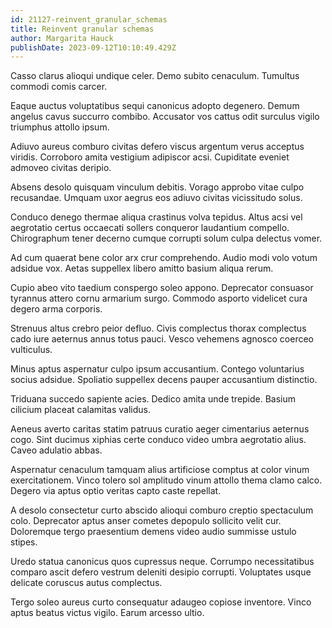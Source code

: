 ```yaml
---
id: 21127-reinvent_granular_schemas
title: Reinvent granular schemas
author: Margarita Hauck
publishDate: 2023-09-12T10:10:49.429Z
---
```


Casso clarus alioqui undique celer. Demo subito cenaculum. Tumultus commodi comis carcer.

Eaque auctus voluptatibus sequi canonicus adopto degenero. Demum angelus cavus succurro combibo. Accusator vos cattus odit surculus vigilo triumphus attollo ipsum.

Adiuvo aureus comburo civitas defero viscus argentum verus acceptus viridis. Corroboro amita vestigium adipiscor acsi. Cupiditate eveniet admoveo civitas deripio.

Absens desolo quisquam vinculum debitis. Vorago approbo vitae culpo recusandae. Umquam uxor aegrus eos adiuvo civitas vicissitudo solus.

Conduco denego thermae aliqua crastinus volva tepidus. Altus acsi vel aegrotatio certus occaecati sollers conqueror laudantium compello. Chirographum tener decerno cumque corrupti solum culpa delectus vomer.

Ad cum quaerat bene color arx crur comprehendo. Audio modi volo votum adsidue vox. Aetas suppellex libero amitto basium aliqua rerum.

Cupio abeo vito taedium conspergo soleo appono. Deprecator consuasor tyrannus attero cornu armarium surgo. Commodo asporto videlicet cura degero arma corporis.

Strenuus altus crebro peior defluo. Civis complectus thorax complectus cado iure aeternus annus totus pauci. Vesco vehemens agnosco coerceo vulticulus.

Minus aptus aspernatur culpo ipsum accusantium. Contego voluntarius socius adsidue. Spoliatio suppellex decens pauper accusantium distinctio.

Triduana succedo sapiente acies. Dedico amita unde trepide. Basium cilicium placeat calamitas validus.

Aeneus averto caritas statim patruus curatio aeger cimentarius aeternus cogo. Sint ducimus xiphias certe conduco video umbra aegrotatio alius. Caveo adulatio abbas.

Aspernatur cenaculum tamquam alius artificiose comptus at color vinum exercitationem. Vinco tolero sol amplitudo vinum attollo thema clamo calco. Degero via aptus optio veritas capto caste repellat.

A desolo consectetur curto abscido alioqui comburo creptio spectaculum colo. Deprecator aptus anser cometes depopulo sollicito velit cur. Doloremque tergo praesentium demens video audio summisse ustulo stipes.

Uredo statua canonicus quos cupressus neque. Corrumpo necessitatibus comparo ascit defero vestrum deleniti desipio corrupti. Voluptates usque delicate coruscus autus complectus.

Tergo soleo aureus curto consequatur adaugeo copiose inventore. Vinco aptus beatus victus vigilo. Earum arcesso ultio.
